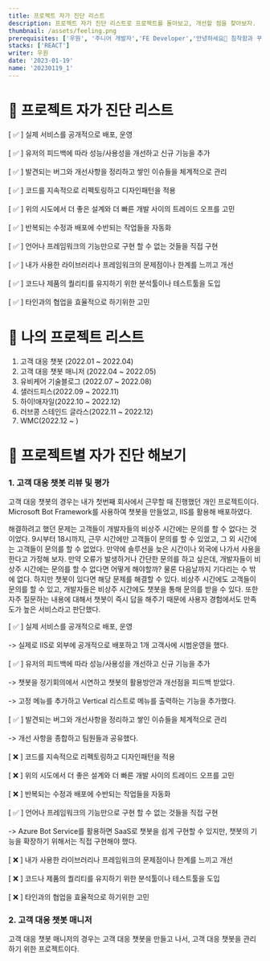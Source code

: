 ```yaml
---
title: 프로젝트 자가 진단 리스트
description: 프로젝트 자가 진단 리스트로 프로젝트를 돌아보고, 개선할 점을 찾아보자.
thumbnail: /assets/feeling.png
prerequisites: ['우원', '주니어 개발자','FE Developer','안녕하세요👏 침착함과 꾸준함이 매력인 주니어 개발자 우원입니다.']
stacks: ['REACT']
writer: 우원
date: '2023-01-19'
name: '20230119_1' 
---
```


# 🧐 프로젝트 자가 진단 리스트

[ ✅ ] 실제 서비스를 공개적으로 배포, 운영<br></br>
[ ✅ ] 유저의 피드백에 따라 성능/사용성을 개선하고 신규 기능을 추가<br></br>
[ ✅ ] 발견되는 버그와 개선사항을 정리하고 쌓인 이슈들을 체계적으로 관리<br></br>
[ ✅ ] 코드를 지속적으로 리펙토링하고 디자인패턴을 적용<br></br>
[ ✅ ] 위의 시도에서 더 좋은 설계와 더 빠른 개발 사이의 트레이드 오프를 고민<br></br>
[ ✅ ] 반복되는 수정과 배포에 수반되는 작업들을 자동화<br></br>
[ ✅ ] 언어나 프레임워크의 기능만으로 구현 할 수 없는 것들을 직접 구현<br></br>
[ ✅ ] 내가 사용한 라이브러리나 프레임워크의 문제점이나 한계를 느끼고 개선<br></br>
[ ✅ ] 코드나 제품의 퀄리티를 유지하기 위한 분석툴이나 테스트툴을 도입<br></br>
[ ✅ ] 타인과의 협업을 효율적으로 하기위한 고민

# 🌈 나의 프로젝트 리스트

1. 고객 대응 챗봇 (2022.01 ~ 2022.04)
2. 고객 대응 챗봇 매니저 (2022.04 ~ 2022.05)
3. 유비케어 기술블로그 (2022.07 ~ 2022.08)
4. 샐러드피스(2022.09 ~ 2022.11)
5. 하이!애자일(2022.10 ~ 2022.12)
6. 러브콩 스테인드 글라스(2022.11 ~ 2022.12)
7. WMC(2022.12 ~ )

# 🤣 프로젝트별 자가 진단 해보기

### 1. 고객 대응 챗봇 리뷰 및 평가

고객 대응 챗봇의 경우는 내가 첫번째 회사에서 근무할 때 진행했던 개인 프로젝트이다.
Microsoft Bot Framework를 사용하여 챗봇을 만들었고, IIS를 활용해 배포하였다.

해결하려고 했던 문제는 고객들이 개발자들의 비상주 시간에는 문의를 할 수 없다는 것이었다.
9시부터 18시까지, 근무 시간에만 고객들이 문의를 할 수 있었고, 그 외 시간에는 고객들이 문의를 할 수 없었다.
만약에 솔루션을 늦은 시간이나 외국에 나가서 사용을 한다고 가정해 보자.
만약 오류가 발생하거나 간단한 문의를 하고 싶은데, 개발자들이 비상주 시간에는 문의를 할 수 없다면 어떻게 해야할까?
물론 다음날까지 기다리는 수 밖에 없다.
하지만 챗봇이 있다면 해당 문제를 해결할 수 있다.
비상주 시간에도 고객들이 문의를 할 수 있고, 개발자들은 비상주 시간에도 챗봇을 통해 문의를 받을 수 있다.
또한 자주 질문하는 내용에 대해서 챗봇이 즉시 답을 해주기 때문에 사용자 경험에서도 만족도가 높은 서비스라고 판단했다.

[ ✅ ] 실제 서비스를 공개적으로 배포, 운영<br></br>
-> 실제로 IIS로 외부에 공개적으로 배포하고 1개 고객사에 시범운영을 했다.<br></br>
[ ✅ ] 유저의 피드백에 따라 성능/사용성을 개선하고 신규 기능을 추가<br></br>
-> 챗봇을 정기회의에서 시연하고 챗봇의 활용방안과 개선점을 피드백 받았다.<br></br>
-> 고정 메뉴를 추가하고 Vertical 리스트로 메뉴를 출력하는 기능을 추가했다.<br></br>
[ ✅ ] 발견되는 버그와 개선사항을 정리하고 쌓인 이슈들을 체계적으로 관리<br></br>
-> 개선 사항을 종합하고 팀원들과 공유했다.<br></br>
[ ❌ ] 코드를 지속적으로 리펙토링하고 디자인패턴을 적용<br></br>
[ ❌ ] 위의 시도에서 더 좋은 설계와 더 빠른 개발 사이의 트레이드 오프를 고민<br></br>
[ ❌ ] 반복되는 수정과 배포에 수반되는 작업들을 자동화<br></br>
[ ✅ ] 언어나 프레임워크의 기능만으로 구현 할 수 없는 것들을 직접 구현<br></br>
-> Azure Bot Service를 활용하면 SaaS로 챗봇을 쉽게 구현할 수 있지만, 챗봇의 기능을 확장하기 위해서는 직접 구현해야 했다.<br></br>
[ ❌ ] 내가 사용한 라이브러리나 프레임워크의 문제점이나 한계를 느끼고 개선<br></br>
[ ❌ ] 코드나 제품의 퀄리티를 유지하기 위한 분석툴이나 테스트툴을 도입<br></br>
[ ❌ ] 타인과의 협업을 효율적으로 하기위한 고민

### 2. 고객 대응 챗봇 매니저

고객 대응 챗봇 매니저의 경우는 고객 대응 챗봇을 만들고 나서, 고객 대응 챗봇을 관리하기 위한 프로젝트이다.

